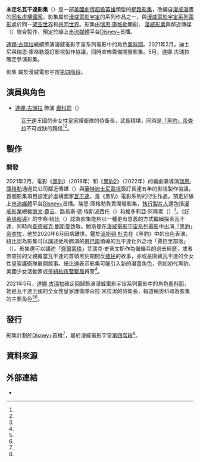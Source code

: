 {{Draft article|未定名瓦干達影集|subject=media}}
{{Film draft notice}}
{{Disputed title|time=2022-05-02}}
{{Future TV show}}
{{NoteAT
|G1=美國漫畫
|G2=Movie
|G3=Show
|G5=TV
}}
{{Infobox television
| show_name            = 未定名瓦干達影集
| original_name        = {{lang|en|Untitled Wakanda series}}
| image                = 
| caption              = 
| genre                = {{Plainlist|
* [[劇情片|劇情]]
* [[超級英雄|超級英雄]]
}}
| creator              = 
| based_on             = {{Based on|[[瓦干達|瓦干達]]|[[史丹·李|史丹·李]]<br />[[傑克·科比|傑克·科比]]}}
| developer            = [[瑞恩·庫格勒|瑞恩·庫格勒]]
| writer               = 
| director             = 
| starring             = {{Plainlist|
* [[達娜·古瑞拉|達娜·古瑞拉]]
}}
| theme_music_composer = 
| opentheme            = 
| endtheme             = 
| composer             = 
| country              = {{US}}
| language             = 英語
| num_seasons          = <!--- Do not add a value until episodes have aired --->
| num_episodes         = <!--- Do not add a value until episodes have aired --->
| list_episodes        = <!--- #集數 -->
| executive_producer   = {{Plainlist|
* [[凱文·費吉|凱文·費吉]]
* 路易斯·德·埃斯波西托（{{lang|en|Louis D'Esposito}}）
* 維多莉亞·阿隆索（{{lang|en|Victoria Alonso}}）
* 瑞恩·庫格勒
}}
| producer             = 
| editor               = 
| location             = 
| cinematography       = 
| camera               = 
| runtime              = 
| company              = {{Plainlist|
* [[漫威影業|漫威影業]]
* 鄰近傳媒（{{lang|en|Proximity Media}}）
}}
| distributor          = {{le|迪士尼平台發行|Disney Platform Distribution}}
| channel              = [[Disney+|Disney+]]
| picture_format       = 
| audio_format      = 
| released             = <!-- {{Start date|||}} -->
| last_aired           = <!-- {{End date|present}} -->
| preceded_by          = 
| followed_by          = 
| related              = {{Plainlist|
* [[漫威電影宇宙電視劇|漫威電影宇宙電視劇]]
* [[漫威電影宇宙系列電影|漫威電影宇宙系列電影]]
}}
| website              = 
| website_title        = 
| production_website   = 
}}

'''未定名瓦干達影集'''（{{lang-en|Untitled Wakanda series}}）是一部[[美國|美國]][[劇情片|劇情]][[超級英雄|超級英雄]]類型的[[網路影集|網路影集]]，改編自[[漫威漫畫|漫威漫畫]]的[[瓦干達|同名虛構國家]]。影集屬於[[漫威電影宇宙|漫威電影宇宙]]的系列作品之一，與[[漫威電影宇宙系列電影|漫威電影宇宙系列電影]]處於同一[[架空世界|架空世界]]和[[共同世界|共同世界]]。影集由[[瑞恩·庫格勒|瑞恩·庫格勒]]開創，<!--擔當首席編劇，-->[[漫威影業|漫威影業]]與鄰近傳媒（{{lang|en|Proximity Media}}）聯合製作，預定於線上[[串流媒體|串流媒體]]平台[[Disney+|Disney+]]首播。

[[達娜·古瑞拉|達娜·古瑞拉]]繼續飾演漫威電影宇宙系列電影中的角色[[奧科耶|奧科耶]]。2021年2月，迪士尼與瑞恩·庫格勒簽訂影視製作協議，同時宣佈籌備開發影集。5月，達娜·古瑞拉確定參演影集。

影集<!--計劃於年月日播出，-->屬於漫威電影宇宙[[漫威電影宇宙：第四階段|第四階段]]。

== 演員與角色 ==
* [[達娜·古瑞拉|達娜·古瑞拉]] 飾演 [[奧科耶|奧科耶]]（{{lang|en|Okoye}}）
: [[瓦干達|瓦干達]]王國的全女性皇家護衛隊{{le|朵拉·米拉潔|Dora Milaje}}的侍衛長，武藝精堪，同時是[[黑豹_(漫画)|「黑豹」帝查拉]]不可或缺的親信<ref name="GuriraOriginSeries" /><ref name="GuriraCollider" />。

== 製作 ==
=== 開發 ===
2021年2月，電影《[[黑豹_(電影)|黑豹]]》（2018年）和《[[黑豹2|黑豹2]]》（2022年）的編劇兼導演[[瑞恩·庫格勒|瑞恩·庫格勒]]通過其公司鄰近傳媒（{{lang|en|Proximity Media}}）與[[華特迪士尼電視|華特迪士尼電視]]簽訂長達五年的影視製作協議，首個影集項目設定於虛構國家[[瓦干達|瓦干達]]，是《黑豹》電影系列的衍生作品，預定於線上[[串流媒體|串流媒體]]平台[[Disney+|Disney+]]首播。瑞恩·庫格勒負責開發影集，[[執行製片人|執行製片人]]還包括[[漫威影業|漫威影業]]總裁[[凱文·費吉|凱文·費吉]]、路易斯·德·埃斯波西托（{{lang|en|Louis D'Esposito}}）和維多莉亞·阿隆索（{{lang|en|Victoria Alonso}}）<ref name="WakandaSeries" />。《[[好萊塢報導|好萊塢報導]]》的李察·紐比（{{lang|en|Richard Newby}}）認為影集能夠以一種更有意義的方式繼續探索瓦干達，同時向[[查德威克·鮑斯曼|查德威克·鮑斯曼]]致敬。鮑斯曼在[[漫威電影宇宙|漫威電影宇宙]][[漫威電影宇宙系列電影|系列電影]]中出演[[黑豹_(漫畫)|「黑豹」帝查拉]]，他於2020年8月因病離世。鑑於[[溫斯頓·杜克|溫斯頓·杜克]]在《黑豹》中的出色表演，紐比認為影集可以講述他所飾演的[[人猿_(漫威漫畫)|恩巴庫]]領導的瓦干達化外之地「賈巴里部落」（{{lang|en|Jabari Tribe}}）。影集還可以講述「[[艾瑞克·齊爾蒙格|齊爾蒙格]]」艾瑞克·史蒂文斯作為僱傭兵的過去經歷，或者帝查拉的父親{{link-en|帝查卡|T'Chaka}}擔當瓦干達的首領黑豹期間反[[非洲殖民|殖民]]的故事，亦或是圍繞瓦干達的全女性皇家護衛隊{{le|朵拉·米拉潔|Dora Milaje}}展開敘事。紐比還表示影集可能引入新的漫畫角色，例如初代黑豹{{le|巴聖加 (漫畫)|Bashenga|巴聖加}}、美國少女活動家{{le|朵拉·米拉潔#成員|Dora Milaje#Members|神聖正義女王}}或是[[紐約市警察局|紐約市警察局]]員警{{le|白虎 (卡斯帕·科爾)|White Tiger (Kasper Cole)|「白虎」卡斯帕·科爾}}<ref name="THRNewby" />。

2021年5月，[[達娜·古瑞拉|達娜·古瑞拉]]確定回歸飾演漫威電影宇宙系列電影中的角色[[奧科耶|奧科耶]]，她是瓦干達王國的全女性皇家護衛隊朵拉·米拉潔的侍衛長，報道稱奧科耶為影集的主要角色<ref name="GuriraOriginSeries" /><ref name="GuriraCollider" />。

== 發行 ==
影集計劃於[[Disney+|Disney+]]首播<ref name="WakandaSeries" />，屬於漫威電影宇宙[[漫威電影宇宙：第四階段|第四階段]]<ref name="WakandaSeriesMarvel" />。

== 資料來源 ==
{{Reflist|30em|refs=

<ref name="WakandaSeries">{{Cite web |last=Fleming Jr. |first=Mike |date=2021-02-01 |title='Black Panther' Helmer Ryan Coogler Stakes His Proximity Media Banner To 5-Year Exclusive Disney Television Deal; Wakanda Series In Works For Disney+ |url=https://deadline.com/2021/02/black-panther-ryan-coogler-wakanda-series-disney-plus-exclusive-disney-television-deal-proximity-media-1234684707/ |dead-url=no |archive-url=https://web.archive.org/web/20210201205753/https://deadline.com/2021/02/black-panther-ryan-coogler-wakanda-series-disney-plus-exclusive-disney-television-deal-proximity-media-1234684707/ |archive-date=2021-02-01 |access-date=2021-02-01 |website=[[Deadline_Hollywood|Deadline Hollywood]]|language=en-US}}</ref>

<ref name="WakandaSeriesMarvel">{{Cite web |date=2021-02-01 |title=Ryan Coogler's Proximity Media Sets Exclusive Television Deal with The Walt Disney Company |url=https://www.marvel.com/articles/tv-shows/ryan-coogler-proximity-media-disney-plus-wakanda |dead-url=no |archive-url=https://web.archive.org/web/20210201213449/https://www.marvel.com/articles/tv-shows/ryan-coogler-proximity-media-disney-plus-wakanda |archive-date=2021-02-01 |access-date=2021-02-01 |website=[[Marvel_Entertainment|Marvel.com]]|language=en-US}}</ref>

<ref name="THRNewby">{{Cite web |last=Newby |first=Richard |date=2021-02-04 |title=Disney+ and the Future of Wakanda |url=https://www.hollywoodreporter.com/heat-vision/disney-and-the-future-of-wakanda |dead-url=no |archive-url=https://web.archive.org/web/20210206091920/https://www.hollywoodreporter.com/heat-vision/disney-and-the-future-of-wakanda |archive-date=2021-02-06 |access-date=2021-02-08 |website=[[The_Hollywood_Reporter|The Hollywood Reporter]]|language=en-US}}</ref>

<ref name="GuriraOriginSeries">{{Cite web |last=Cullins |first=Ashley |date=2021-05-26 |title=Power Lawyers 2021: Hollywood's Top 100 Attorneys – Jamie Mandelbaum |url=https://www.hollywoodreporter.com/lists/hollywood-most-powerful-lawyers-2021/jamie-mandelbaum-2/ |dead-url=no |archive-url=https://web.archive.org/web/20210526170125/https://www.hollywoodreporter.com/lists/hollywood-most-powerful-lawyers-2021/ |archive-date=2021-05-26 |access-date=2021-05-27 |website=[[The_Hollywood_Reporter|The Hollywood Reporter]]|language=en-US}}</ref>

<ref name="GuriraCollider">{{Cite web |last=Sneider |first=Jeff |date=2021-05-27 |title='Black Panther' TV Series: Danai Gurira to Reprise Role as Okoye on Disney+ |url=https://collider.com/black-panther-tv-show-cast-danai-gurira-okoye/ |dead-url=no |archive-url=https://web.archive.org/web/20210527225136/https://collider.com/black-panther-tv-show-cast-danai-gurira-okoye/ |archive-date=2021-05-27 |access-date=2021-05-27 |website=[[Collider_(website)|Collider]]|language=en-US}}</ref>

}}

== 外部連結 ==
* {{IMDb title|13966962}}

{{Marvel cinematic universe draft}}
{{Black Panther}}
{{Marvel Cinematic Universe|selected=Films}}
{{Disney+ original series}}
{{Marvel Comics TV}}
{{portal bar|電視|美國|推想小說}}
{{DEFAULTSORT:Untitled Wakanda series}}

{{Draft categories|
[[Category:Disney+原創節目|Category:Disney+原創節目]]
[[Category:超級英雄題材電視劇|Category:超級英雄題材電視劇]]
[[Category:漫威漫畫改編電視節目|Category:漫威漫畫改編電視節目]]
[[Category:美國劇情電視劇|Category:美國劇情電視劇]]
[[Category:英語電視劇|Category:英語電視劇]]
[[Category:美國動作電視劇|Category:美國動作電視劇]]
[[Category:漫威電影宇宙電視劇|Category:漫威電影宇宙電視劇]]
[[Category:美國劇情電視劇|Category:美國劇情電視劇]]
}}
